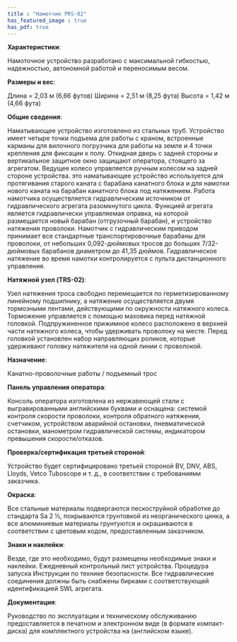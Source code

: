 ```yaml
---
title : "Намотчик PRS-02"
has_featured_image : true
has_pdf: true
---
```


**Характеристики**:

Намоточное устройство разработано с максимальной гибкостью, надежностью, автономной работой и переносимым весом.

**Размеры и вес**:

Длина = 2,03 м (6,66 футов)
Ширина = 2,51 м (8,25 фута)
Высота = 1,42 м (4,66 фута)

**Общие сведения**:

Наматывающее устройство изготовлено из стальных труб.
Устройство имеет четыре точки подъема для работы с краном, встроенные карманы для вилочного погрузчика для работы на земле и 4 точки крепления для фиксации к полу. Откидная дверь с задней стороны и вертикальное защитное окно защищают оператора, стоящего за агрегатом. Ведущее колесо управляется ручным колесом на задней стороне устройства.
это наматывающее устройство используется для протягивания старого каната с барабана канатного блока и для намотки нового каната на барабан канатного блока под натяжением.
Работа намотчика осуществляется гидравлическим источником от гидравлического агрегата разомкнутого цикла.
Функцией агрегата является гидравлически управляемая оправка, на которой размещается новый барабан (отгрузочный барабан), и устройство натяжения проволоки.
Намотчик с гидравлическим приводом принимает все стандартные транспортировочные барабаны для проволоки, от небольших 0,092-дюймовых тросов до больших 7/32-дюймовых барабанов диаметром до 41,35 дюймов.
Гидравлическое натяжение во время намотки контролируется с пульта дистанционного управления.

**Натяжной узел (TRS-02)**:

Узел натяжения троса свободно перемещается по герметизированному линейному подшипнику, а натяжение осуществляется двумя тормозными лентами, действующими по окружности натяжного колеса.
Торможение управляется с помощью маховика перед натяжной головкой.
Подпружиненное прижимное колесо расположено в верхней части натяжного колеса, чтобы удерживать проволоку на месте. Перед головкой установлен набор направляющих роликов, которые удерживают головку натяжителя
на одной линии с проволокой.

**Назначение**:

Канатно-проволочные работы / подъемный трос

**Панель управления оператора**:

Консоль оператора изготовлена из нержавеющей стали с выгравированными английскими буквами и оснащена: системой контроля скорости проволоки, контроля обратного натяжения, счетчиком, устройством аварийной остановки, пневматической остановки, манометром гидравлической системы, индикатором превышения скорости/отказов.

**Проверка/сертификация третьей стороной**:

Устройство будет сертифицировано третьей стороной BV, DNV, ABS, Lloyds, Vetco Tuboscope и т. д., в соответствии с требованиями заказчика.

**Окраска**:

Все стальные материалы подвергаются пескоструйной обработке до стандарта Sa 2 ½, покрываются грунтовкой из неорганического цинка, а все алюминиевые материалы грунтуются и окрашиваются в соответствии с цветовым кодом, предоставленным заказчиком.

**Знаки и наклейки**:

Везде, где это необходимо, будут размещены необходимые знаки и наклейки. Ежедневный контрольный лист устройства. Процедура запуска
Инструкции по технике безопасности. Все гидравлические соединения должны быть снабжены бирками с соответствующей идентификацией SWL агрегата.

**Документация**:

Руководство по эксплуатации и техническому обслуживанию предоставляется в печатном и электронном виде (в формате компакт-диска) для комплектного устройства на (английском языке).